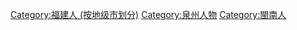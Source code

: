 [[Category:福建人_(按地级市划分)|Category:福建人 (按地级市划分)]]
[[Category:泉州人物|Category:泉州人物]]
[[Category:閩南人|Category:閩南人]]